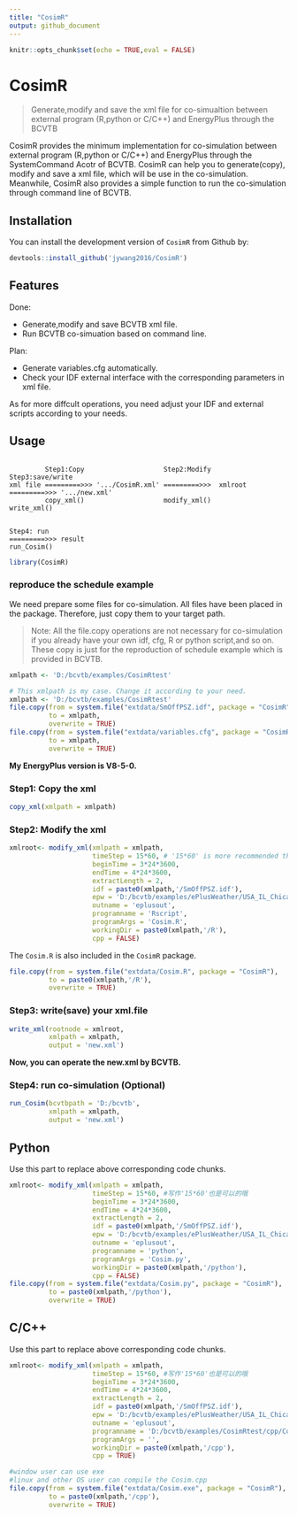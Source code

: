 ```yaml
---
title: "CosimR"
output: github_document
---
```


```r
knitr::opts_chunk$set(echo = TRUE,eval = FALSE)
```

# CosimR

> Generate,modify and save the xml file for co-simualtion between external program (R,python or C/C++) and EnergyPlus through the BCVTB

CosimR provides the minimum implementation for co-simulation between external program (R,python or C/C++) and EnergyPlus through the SystemCommand Acotr of BCVTB. CosimR can help you to generate(copy), modify and save a xml file, which will be use in the co-simulation. Meanwhile, CosimR also provides a simple function to run the co-simulation through command line of BCVTB.

## Installation

You can install the development version of `CosimR` from Github by:

```r
devtools::install_github('jywang2016/CosimR')
```


## Features

Done:

- Generate,modify and save BCVTB xml file.
- Run BCVTB co-simuation based on command line.

Plan:

- Generate variables.cfg automatically.
- Check your IDF external interface with the corresponding parameters in xml file.

As for more diffcult operations, you need adjust your IDF and external scripts according to your needs.

## Usage

```text

         Step1:Copy                    Step2:Modify         Step3:save/write
xml file =========>>> '.../CosimR.xml' =========>>>  xmlroot =========>>> '.../new.xml'
         copy_xml()                    modify_xml()           write_xml()


Step4: run
=========>>> result
run_Cosim()
```


```r
library(CosimR)
```

### reproduce the schedule example

We need prepare some files for co-simulation. All files have been placed in the package. Therefore, just copy them to your target path.

> Note: All the file.copy operations are not necessary for co-simulation if you already have your own idf, cfg, R or python script,and so on. These copy is just for the reproduction of schedule example which is provided in BCVTB. 

```r
xmlpath <- 'D:/bcvtb/examples/CosimRtest'
```


```r
# This xmlpath is my case. Change it according to your need.
xmlpath <- 'D:/bcvtb/examples/CosimRtest'
file.copy(from = system.file("extdata/SmOffPSZ.idf", package = "CosimR"),
          to = xmlpath,
          overwrite = TRUE)
file.copy(from = system.file("extdata/variables.cfg", package = "CosimR"),
          to = xmlpath,
          overwrite = TRUE)
```

**My EnergyPlus version is V8-5-0.**

### Step1: Copy the xml

```r
copy_xml(xmlpath = xmlpath)
```

### Step2: Modify the xml

```r
xmlroot<- modify_xml(xmlpath = xmlpath,
                     timeStep = 15*60, # '15*60' is more recommended than 15*60
                     beginTime = 3*24*3600,
                     endTime = 4*24*3600,
                     extractLength = 2,
                     idf = paste0(xmlpath,'/SmOffPSZ.idf'),
                     epw = 'D:/bcvtb/examples/ePlusWeather/USA_IL_Chicago-OHare.Intl.AP.725300_TMY3.epw',
                     outname = 'eplusout',
                     programname = 'Rscript',
                     programArgs = 'Cosim.R',
                     workingDir = paste0(xmlpath,'/R'),
                     cpp = FALSE)
```

The `Cosim.R` is also included in the `CosimR` package. 

```r
file.copy(from = system.file("extdata/Cosim.R", package = "CosimR"),
          to = paste0(xmlpath,'/R'),
          overwrite = TRUE)
```

### Step3: write(save) your xml.file

```r
write_xml(rootnode = xmlroot,
          xmlpath = xmlpath,
          output = 'new.xml')
```

**Now, you can operate the new.xml by BCVTB.**

### Step4: run co-simulation (Optional)

```r
run_Cosim(bcvtbpath = 'D:/bcvtb',
          xmlpath = xmlpath,
          output = 'new.xml')
```

## Python

Use this part to replace above corresponding code chunks.

```r
xmlroot<- modify_xml(xmlpath = xmlpath,
                     timeStep = 15*60, #写作'15*60'也是可以的哦
                     beginTime = 3*24*3600,
                     endTime = 4*24*3600,
                     extractLength = 2,
                     idf = paste0(xmlpath,'/SmOffPSZ.idf'),
                     epw = 'D:/bcvtb/examples/ePlusWeather/USA_IL_Chicago-OHare.Intl.AP.725300_TMY3.epw',
                     outname = 'eplusout',
                     programname = 'python',
                     programArgs = 'Cosim.py',
                     workingDir = paste0(xmlpath,'/python'),
                     cpp = FALSE)
file.copy(from = system.file("extdata/Cosim.py", package = "CosimR"),
          to = paste0(xmlpath,'/python'),
          overwrite = TRUE)
```

## C/C++

Use this part to replace above corresponding code chunks.

```r
xmlroot<- modify_xml(xmlpath = xmlpath,
                     timeStep = 15*60, #写作'15*60'也是可以的哦
                     beginTime = 3*24*3600,
                     endTime = 4*24*3600,
                     extractLength = 2,
                     idf = paste0(xmlpath,'/SmOffPSZ.idf'),
                     epw = 'D:/bcvtb/examples/ePlusWeather/USA_IL_Chicago-OHare.Intl.AP.725300_TMY3.epw',
                     outname = 'eplusout',
                     programname = 'D:/bcvtb/examples/CosimRtest/cpp/Cosim',
                     programArgs = '',
                     workingDir = paste0(xmlpath,'/cpp'),
                     cpp = TRUE)

#window user can use exe
#linux and other OS user can compile the Cosim.cpp
file.copy(from = system.file("extdata/Cosim.exe", package = "CosimR"),
          to = paste0(xmlpath,'/cpp'),
          overwrite = TRUE)
```
